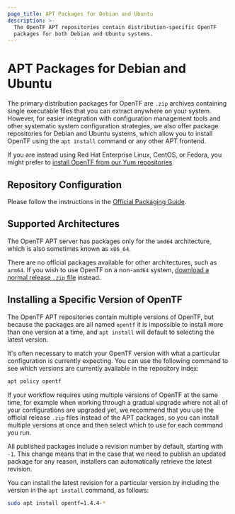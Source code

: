 ```yaml
---
page_title: APT Packages for Debian and Ubuntu
description: >-
  The OpenTF APT repositories contain distribution-specific OpenTF
  packages for both Debian and Ubuntu systems.
---
```


# APT Packages for Debian and Ubuntu

The primary distribution packages for OpenTF are `.zip` archives containing
single executable files that you can extract anywhere on your system. However,
for easier integration with configuration management tools and other systematic
system configuration strategies, we also offer package repositories for
Debian and Ubuntu systems, which allow you to install OpenTF using the
`apt install` command or any other APT frontend.

If you are instead using Red Hat Enterprise Linux, CentOS, or Fedora, you
might prefer to [install OpenTF from our Yum repositories](/opentf/cli/install/yum).

## Repository Configuration

Please follow the instructions in the [Official Packaging Guide](https://www.opentffoundationkaging-guide).

## Supported Architectures

The OpenTF APT server has packages only for the `amd64`
architecture, which is also sometimes known as `x86_64`.

There are no official packages available for other architectures, such as
`arm64`. If you wish to use OpenTF on a non-`amd64` system,
[download a normal release `.zip` file](/opentf/downloads) instead.

## Installing a Specific Version of OpenTF

The OpenTF APT repositories contain multiple versions of OpenTF, but
because the packages are all named `opentf` it is impossible to install
more than one version at a time, and `apt install` will default to selecting
the latest version.

It's often necessary to match your OpenTF version with what a particular
configuration is currently expecting. You can use the following command to
see which versions are currently available in the repository index:

```bash
apt policy opentf
```

If your workflow requires using multiple versions of OpenTF at the same
time, for example when working through a gradual upgrade where not all
of your configurations are upgraded yet, we recommend that you use the
official release `.zip` files instead of the APT packages, so you can install
multiple versions at once and then select which to use for each command you
run.

All published packages include a revision number by
default, starting with `-1`. This change means that in the case that we need
to publish an updated package for any reason, installers can automatically
retrieve the latest revision.

You can install the latest revision for a particular version by including the
version in the `apt install` command, as follows:

```bash
sudo apt install opentf=1.4.4-*
```
